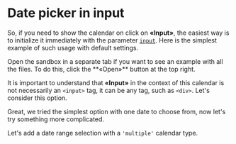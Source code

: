 # Date picker in input

So, if you need to show the calendar on click on **«Input»**, the easiest way is to initialize it immediately with the parameter <a href="/docs/reference/main/main-settings#input">`input`</a>.
Here is the simplest example of such usage with default settings.

<Info>
  Open the sandbox in a separate tab if you want to see an example with all the files. To do this, click the **«Open»** button at the top right.
</Info>

<Sandbox example="additional-features-date-picker-in-input" height={470} />

It is important to understand that **«Input»** in the context of this calendar is not necessarily an `<input>` tag, it can be any tag, such as `<div>`. Let's consider this option.

<Sandbox example="additional-features-date-picker-in-input-div" height={470} />

Great, we tried the simplest option with one date to choose from, now let's try something more complicated.

Let's add a date range selection with a `'multiple'` calendar type.

<Sandbox example="additional-features-date-picker-in-input-multiple" vertically={false} height={720} />
